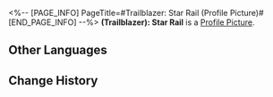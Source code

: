 <%-- [PAGE_INFO]
PageTitle=#Trailblazer: Star Rail (Profile Picture)#
[END_PAGE_INFO] --%>
{{Item Infobox
|title       = (Trailblazer): Star Rail
|id          = 202009
|image       = Profile Picture (Trailblazer) - Star Rail.png{{subst:void|<!--$UPLOAD:<<SpriteOutput/ItemFigures/AvatarHead/IconHead_202009.png>-<Profile Picture (Trailblazer) - Star Rail.png>-<Item Icons>>-->}}
|type        = Profile Picture
|invCategory = 
|rarity      = 4
|effect      = 
|description = (Trailblazer), who leaves a trail among the stars.
|source1     = Avatar reward obtained from the "[[Fable of the Stars]]" web event.
}}
{{Description|''"Look at the past to glimpse into the future. Trailblazers, onward!"''}}
'''(Trailblazer): Star Rail''' is a [[Profile Picture]].

==Other Languages==
{{Other Languages
|en   = (Trailblazer): Star Rail
|zhs  = (开拓者)•星轨
|zht  = (開拓者)•星軌
|ja   = (開拓者)・星軌
|ko   = (개척자)•별의 궤도
|es   = (Trazacaminos): Raíles estelares
|fr   = ({{MC|m=Pionnier|f=Pionnière}})&nbsp;: Star Rail
|ru   = (Первопроходец): Звёздный путь
|th   = (ผู้บุกเบิก): รางแห่งดวงดาว
|vi   = (Nhà Khai Phá): Star Rail
|de   = (Trailblazer): Star Rail
|id   = (Trailblazer): Rel Bintang
|pt   = (Desbrava{{MC|m=dor|f=dora}}): Star Rail
}}

==Change History==
{{Change History|1.6}}